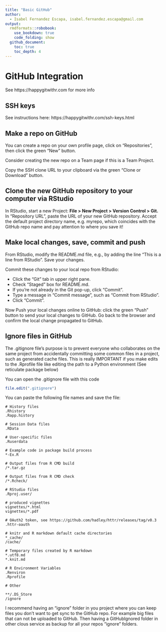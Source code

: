 ```yaml
---
title: "Basic GitHub"
author:
  - Isabel Fernandez Escapa, isabel.fernandez.escapa@gmail.com
output:
  rmdformats::robobook:
    use_bookdown: true
    code_folding: show
  github_document:
    toc: true
    toc_depth: 4
---
```


# GitHub Integration 

See https://happygitwithr.com for more info

## SSH keys

See instructions here: https://happygitwithr.com/ssh-keys.html

## Make a repo on GitHub

You can create a repo on your own profile page, click on “Repositories”, then click the green “New” button.

Consider creating the new repo on a Team page if this is a Team Project.

Copy the SSH clone URL to your clipboard via the green “Clone or Download” button.

## Clone the new GitHub repository to your computer via RStudio

In RStudio, start a new Project: **File > New Project > Version Control > Git.** 
In “Repository URL”, paste the URL of your new GitHub repository. 
Accept the default project directory name, e.g. myrepo, which coincides with the GitHub repo name and pay attention to where you save it!

## Make local changes, save, commit and push

From RStudio, modify the README.md file, e.g., by adding the line “This is a line from RStudio”. Save your changes.

Commit these changes to your local repo from RStudio:

- Click the “Git” tab in upper right pane.
- Check “Staged” box for README.md.
- If you’re not already in the Git pop-up, click “Commit”.
- Type a message in “Commit message”, such as “Commit from RStudio”.
- Click “Commit”.

Now Push your local changes online to GitHub: click the green “Push” button to send your local changes to GitHub. Go back to the browser and confirm the local change propagated to GitHub.

## Ignore files in GitHub

The .gitignore file's purpose is to prevent everyone who collaborates on the same project from accidentally committing some common files in a project, such as generated cache files. This is really IMPORTANT if you make edits to the .Rprofile file like editing the path to a Python environment (See reticulate package below)

You can open the .gitignore file with this code
```r
file.edit(".gitignore")
```

You can paste the following file names and save the file:
```
# History files
.Rhistory
.Rapp.history

# Session Data files
.RData

# User-specific files
.Ruserdata

# Example code in package build process
*-Ex.R

# Output files from R CMD build
/*.tar.gz

# Output files from R CMD check
/*.Rcheck/

# RStudio files
.Rproj.user/

# produced vignettes
vignettes/*.html
vignettes/*.pdf

# OAuth2 token, see https://github.com/hadley/httr/releases/tag/v0.3
.httr-oauth

# knitr and R markdown default cache directories
*_cache/
/cache/

# Temporary files created by R markdown
*.utf8.md
*.knit.md

# R Environment Variables
.Renviron
.Rprofile

# Other

**/.DS_Store
/ignore
```
I recommend having an "ignore" folder in you project where you can keep files you don't want to get sync to the GitHub repo. For example big files that can not be uploaded to GitHub. Then having a GitHubIgnored folder in other clous service as backup for all your repos "ignore" folders.

